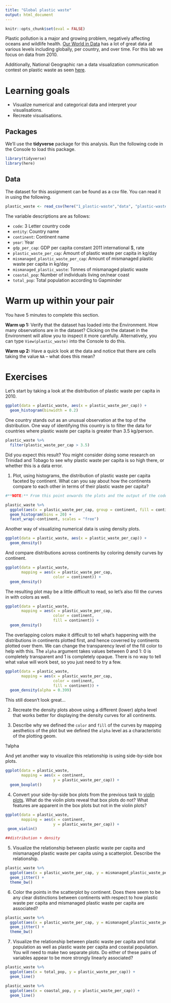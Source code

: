 ```yaml
---
title: "Global plastic waste"
output: html_document
---
```


```r
knitr::opts_chunk$set(eval = FALSE)
```

Plastic pollution is a major and growing problem, negatively affecting oceans and wildlife health. [Our World in Data](https://ourworldindata.org/plastic-pollution) has a lot of great data at various levels including globally, per country, and over time. For this lab we focus on data from 2010.

Additionally, National Geographic ran a data visualization communication contest on plastic waste as seen [here](https://www.nationalgeographic.com/environment/article/plastic-innovation-challenge-prize-clean-ocean).

# Learning goals

-   Visualize numerical and categorical data and interpret your visualisations.
-   Recreate visualisations.

## Packages

We'll use the **tidyverse** package for this analysis. Run the following code in the Console to load this package.

```r
library(tidyverse)
library(here)
```

## Data

The dataset for this assignment can be found as a csv file. You can read it in using the following.

```r
plastic_waste <- read_csv(here("1_plastic-waste","data", "plastic-waste.csv"))
```

The variable descriptions are as follows:

-   `code`: 3 Letter country code
-   `entity`: Country name
-   `continent`: Continent name
-   `year`: Year
-   `gdp_per_cap`: GDP per capita constant 2011 international \$, rate
-   `plastic_waste_per_cap`: Amount of plastic waste per capita in kg/day
-   `mismanaged_plastic_waste_per_cap`: Amount of mismanaged plastic waste per capita in kg/day
-   `mismanaged_plastic_waste`: Tonnes of mismanaged plastic waste
-   `coastal_pop`: Number of individuals living on/near coast
-   `total_pop`: Total population according to Gapminder

# Warm up within your pair

You have 5 minutes to complete this section.

**Warm up 1:** Verify that the dataset has loaded into the Environment. How many observations are in the dataset? Clicking on the dataset in the Environment will allow you to inspect it more carefully. Alternatively, you can type `View(plastic_waste)` into the Console to do this.

**Warm up 2:** Have a quick look at the data and notice that there are cells taking the value `NA` -- what does this mean?

# Exercises

Let's start by taking a look at the distribution of plastic waste per capita in 2010.

```r
ggplot(data = plastic_waste, aes(x = plastic_waste_per_cap)) +
  geom_histogram(binwidth = 0.2)
```

One country stands out as an unusual observation at the top of the distribution. One way of identifying this country is to filter the data for countries where plastic waste per capita is greater than 3.5 kg/person.

```r
plastic_waste %>%
  filter(plastic_waste_per_cap > 3.5)
```

Did you expect this result? You might consider doing some research on Trinidad and Tobago to see why plastic waste per capita is so high there, or whether this is a data error.

1.  Plot, using histograms, the distribution of plastic waste per capita faceted by continent. What can you say about how the continents compare to each other in terms of their plastic waste per capita?

```r
#**NOTE:** From this point onwards the plots and the output of the code are not displayed in the #lab instructions, but you can and should write the code and view the results yourself.

plastic_waste %>% 
  ggplot(aes(x = plastic_waste_per_cap, group = continent, fill = continent)) +
  geom_histogram(bins = 20) +
  facet_wrap(~continent, scales = "free")

```

Another way of visualizing numerical data is using density plots.

```r
ggplot(data = plastic_waste, aes(x = plastic_waste_per_cap)) +
  geom_density()
```

And compare distributions across continents by coloring density curves by continent.

```r
ggplot(data = plastic_waste, 
       mapping = aes(x = plastic_waste_per_cap, 
                     color = continent)) +
  geom_density()
```

The resulting plot may be a little difficult to read, so let's also fill the curves in with colors as well.

```r
ggplot(data = plastic_waste, 
       mapping = aes(x = plastic_waste_per_cap, 
                     color = continent, 
                     fill = continent)) +
  geom_density()
```

The overlapping colors make it difficult to tell what's happening with the distributions in continents plotted first, and hence coverred by continents plotted over them. We can change the transparency level of the fill color to help with this. The `alpha` argument takes values between 0 and 1: 0 is completely transparent and 1 is completely opaque. There is no way to tell what value will work best, so you just need to try a few.

```r
ggplot(data = plastic_waste, 
       mapping = aes(x = plastic_waste_per_cap, 
                     color = continent, 
                     fill = continent)) +
  geom_density(alpha = 0.399)
```

This still doesn't look great...

2.  Recreate the density plots above using a different (lower) alpha level that works better for displaying the density curves for all continents.

3.  Describe why we defined the `color` and `fill` of the curves by mapping aesthetics of the plot but we defined the `alpha` level as a characteristic of the plotting geom.

?alpha

And yet another way to visualize this relationship is using side-by-side box plots.

```r
ggplot(data = plastic_waste, 
       mapping = aes(x = continent, 
                     y = plastic_waste_per_cap)) +
  geom_boxplot()
```

4.  Convert your side-by-side box plots from the previous task to [violin plots](http://ggplot2.tidyverse.org/reference/geom_violin.html). What do the violin plots reveal that box plots do not? What features are apparent in the box plots but not in the violin plots?

```r
ggplot(data = plastic_waste, 
       mapping = aes(x = continent, 
                     y = plastic_waste_per_cap)) +
 geom_violin()

##distribution + density 
```

5.  Visualize the relationship between plastic waste per capita and mismanaged plastic waste per capita using a scatterplot. Describe the relationship.

```r

plastic_waste %>% 
  ggplot(aes(x = plastic_waste_per_cap, y = mismanaged_plastic_waste_per_cap, colour = continent)) +
  geom_jitter() +
  theme_bw()
```
6.  Color the points in the scatterplot by continent. Does there seem to be any clear distinctions between continents with respect to how plastic waste per capita and mismanaged plastic waste per capita are associated?

```r
plastic_waste %>% 
  ggplot(aes(x = plastic_waste_per_cap, y = mismanaged_plastic_waste_per_cap, colour = continent)) +
  geom_jitter() +
  theme_bw()
```

7.  Visualize the relationship between plastic waste per capita and total population as well as plastic waste per capita and coastal population. You will need to make two separate plots. Do either of these pairs of variables appear to be more strongly linearly associated?

```r

plastic_waste %>% 
  ggplot(aes(x = total_pop, y = plastic_waste_per_cap)) +
  geom_line()

plastic_waste %>% 
  ggplot(aes(x = coastal_pop, y = plastic_waste_per_cap)) +
  geom_line()

```
